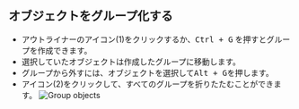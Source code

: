 ## オブジェクトをグループ化する

- アウトライナーのアイコン(1)をクリックするか、<kbd>Ctrl + G</kbd> を押すとグループを作成できます。
- 選択していたオブジェクトは作成したグループに移動します。
- グループから外すには、オブジェクトを選択して<kbd>Alt + G</kbd>を押します。
- アイコン(2)をクリックして、すべてのグループを折りたたむことができます。 
![Group objects](/img/group-objects.png)

